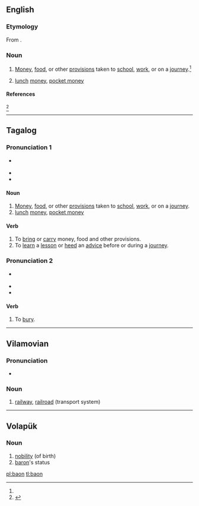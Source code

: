 ==English==

===Etymology===
From {{etyl|tl|en}} {{m|tl|baon}}.

===Noun===
{{head|en|noun}}

# {{label|en|Philippine English}} [[money|Money]], [[food]], or other [[provisions]] taken to [[school]], [[work]], or on a [[journey]].<ref name="OED March 2015"/>
# {{label|en|Philippine English}} [[lunch]] [[money]], [[pocket money]]

====References====
<references>
<ref name="OED March 2015">{{R:OED Online|title=baon|code=33924987|part of speech=n|date=June 2015}}</ref>
</references>

----

==Tagalog==

===Pronunciation 1===
* {{a|General Tagalog}} {{IPA|/ˈbaˌon/|lang=tl}}
* {{rhymes|on|lang=tl}}
* {{hyphenation|ba|on|lang=tl}}

====Noun====
{{head|tl|noun}}

# [[money|Money]], [[food]], or other [[provisions]] taken to [[school]], [[work]], or on a [[journey]].
# [[lunch]] [[money]], [[pocket money]]

====Verb====
{{head|tl|verb}} 

# To [[bring]] or [[carry]] money, food and other provisions. 
# To [[learn]] a [[lesson]] or [[heed]] an [[advice]] before or during a [[journey]].

===Pronunciation 2===
* {{a|General Tagalog}} {{IPA|/baˈon/|lang=tl}}
* {{rhymes|on|lang=tl}}
* {{hyphenation|ba|on|lang=tl}}

====Verb====
{{head|ceb|verb}}

# To [[bury]]. 

----

==Vilamovian==

===Pronunciation===
* {{audio|Wym-baon (wersja Józefa Gary).ogg|Audio|lang=wym}}

===Noun===
{{wym-noun|g=f}}

# [[railway]], [[railroad]] (transport system)

----

==Volapük==

===Noun===
{{vo-noun}}

# [[nobility]] (of birth)
# [[baron]]'s status

[[pl:baon]]
[[tl:baon]]